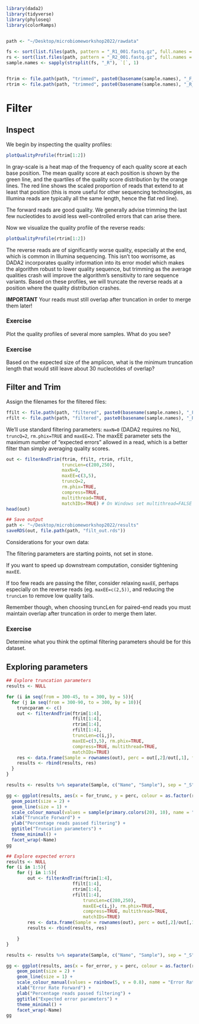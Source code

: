 ```r
library(dada2)
library(tidyverse)
library(phyloseq)
library(colorRamps)


path <- "~/Desktop/microbiomeworkshop2022/rawdata"

fs <- sort(list.files(path, pattern = "_R1_001.fastq.gz", full.names = TRUE))
rs <- sort(list.files(path, pattern = "_R2_001.fastq.gz", full.names = TRUE))
sample.names <- sapply(strsplit(fs, "_R"), `[`, 1)


ftrim <- file.path(path, "trimmed", paste0(basename(sample.names), "_F_trimmed.fastq.gz"))
rtrim <- file.path(path, "trimmed", paste0(basename(sample.names), "_R_trimmed.fastq.gz"))
```

# Filter

## Inspect

We begin by inspecting the quality profiles:

```r
plotQualityProfile(ftrim[1:2])
```

In gray-scale is a heat map of the frequency of each quality score at each base position. The mean quality score at each position is shown by the green line, and the quartiles of the quality score distribution by the orange lines. The red line shows the scaled proportion of reads that extend to at least that position (this is more useful for other sequencing technologies, as Illumina reads are typically all the same length, hence the flat red line).

The forward reads are good quality. We generally advise trimming the last few nucleotides to avoid less well-controlled errors that can arise there.

Now we visualize the quality profile of the reverse reads:

```r
plotQualityProfile(rtrim[1:2])
```

The reverse reads are of significantly worse quality, especially at the end, which is common in Illumina sequencing. This isn’t too worrisome, as DADA2 incorporates quality information into its error model which makes the algorithm robust to lower quality sequence, but trimming as the average qualities crash will improve the algorithm’s sensitivity to rare sequence variants. Based on these profiles, we will truncate the reverse reads at a position where the quality distribution crashes.

**IMPORTANT** Your reads must still overlap after truncation in order to merge them later!

### Exercise

Plot the quality profiles of several more samples. What do you see?

### Exercise

Based on the expected size of the amplicon, what is the minimum truncation length that would still leave about 30 nucleotides of overlap?

## Filter and Trim

Assign the filenames for the filtered files:

```r
ffilt <- file.path(path, "filtered", paste0(basename(sample.names), "_F_filtered.fastq.gz"))
rfilt <- file.path(path, "filtered", paste0(basename(sample.names), "_R_filtered.fastq.gz"))
```

We’ll use standard filtering parameters: `maxN=0` (DADA2 requires no Ns), `truncQ=2`, `rm.phix=TRUE` and `maxEE=2`. The maxEE parameter sets the maximum number of “expected errors” allowed in a read, which is a better filter than simply averaging quality scores.

```r

out <- filterAndTrim(ftrim, ffilt, rtrim, rfilt, 
                     truncLen=c(280,250),
                     maxN=0, 
                     maxEE=c(3,5), 
                     truncQ=2, 
                     rm.phix=TRUE,
                     compress=TRUE, 
                     multithread=TRUE,
                     matchIDs=TRUE) # On Windows set multithread=FALSE
head(out)

## Save output
path <- "~/Desktop/microbiomeworkshop2022/results"
saveRDS(out, file.path(path, "filt_out.rds"))
```

Considerations for your own data:

The filtering parameters are starting points, not set in stone.

If you want to speed up downstream computation, consider tightening `maxEE`.

If too few reads are passing the filter, consider relaxing `maxEE`, perhaps especially on the reverse reads (eg. `maxEE=c(2,5))`, and reducing the `truncLen` to remove low quality tails.

Remember though, when choosing truncLen for paired-end reads you must maintain overlap after truncation in order to merge them later.

### Exercise

Determine what you think the optimal filtering parameters should be for this dataset. 

## Exploring parameters

```r

## Explore truncation parameters
results <- NULL

for (i in seq(from = 300-45, to = 300, by = 5)){
  for (j in seq(from = 300-90, to = 300, by = 10)){
  	truncparam <- c()
    out <- filterAndTrim(ftrim[1:4],
                         ffilt[1:4],
                         rtrim[1:4],
                         rfilt[1:4], 
                         truncLen=c(i,j),
                         maxEE=c(3,5), rm.phix=TRUE,
                         compress=TRUE, multithread=TRUE,
                         matchIDs=TRUE)
    res <- data.frame(Sample = rownames(out), perc = out[,2]/out[,1], for_trunc = i, rev_trunc = j)
    results <- rbind(results, res)
  }
}

results <- results %>% separate(Sample, c("Name", "Sample"), sep = "_S")

gg <- ggplot(results, aes(x = for_trunc, y = perc, colour = as.factor(rev_trunc))) +
  geom_point(size = 2) +
  geom_line(size = 1) +
  scale_colour_manual(values = sample(primary.colors(20), 10), name = "Truncate Reverse") +
  xlab("Truncate Forward") +
  ylab("Percentage reads passed filtering") +
  ggtitle("Truncation parameters") +
  theme_minimal() +
  facet_wrap(~Name)
gg

## Explore expected errors
results <- NULL
for (i in 1:5){
	for (j in 1:5){
		out <- filterAndTrim(ftrim[1:4],
                         ffilt[1:4],
                         rtrim[1:4],
                         rfilt[1:4],
		                     truncLen=c(280,250),
		                     maxEE=c(i,j), rm.phix=TRUE,
		                     compress=TRUE, multithread=TRUE, 
		                     matchIDs=TRUE)
		res <- data.frame(Sample = rownames(out), perc = out[,2]/out[,1], for_error = i, rev_error = j)
 		results <- rbind(results, res)

	}
}

results <- results %>% separate(Sample, c("Name", "Sample"), sep = "_S")

gg <- ggplot(results, aes(x = for_error, y = perc, colour = as.factor(rev_error))) +
	geom_point(size = 2) +
	geom_line(size = 1) +
	scale_colour_manual(values = rainbow(5, v = 0.8), name = "Error Rate Reverse") +
	xlab("Error Rate Forward") +
	ylab("Percentage reads passed filtering") +
	ggtitle("Expected error parameters") +
	theme_minimal() +
	facet_wrap(~Name)
gg

```
